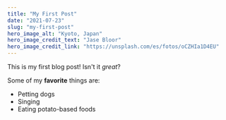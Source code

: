 ---
title: "My First Post"
date: "2021-07-23"
slug: "my-first-post"
hero_image_alt: "Kyoto, Japan"
hero_image_credit_text: "Jase Bloor"
hero_image_credit_link: "https://unsplash.com/es/fotos/oCZHIa1D4EU"
---

This is my first blog post! Isn't it *great*?

Some of my **favorite** things are:

* Petting dogs
* Singing
* Eating potato-based foods